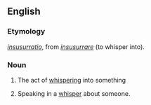 ==English==

===Etymology===
{{etyl|la|en}} ''[[insusurratio]]'', from ''[[insusurrare]]'' (to whisper into).

===Noun===
{{en-noun|-}}

# {{context|obsolete|lang=en}} The act of [[whispering]] into something
#:{{rfquotek|Johnson}}
# Speaking in a [[whisper]] about someone.